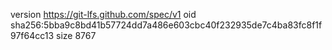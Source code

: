 version https://git-lfs.github.com/spec/v1
oid sha256:5bba9c8bd41b57724dd7a486e603cbc40f232935de7c4ba83fc8f1f97f64cc13
size 8767
